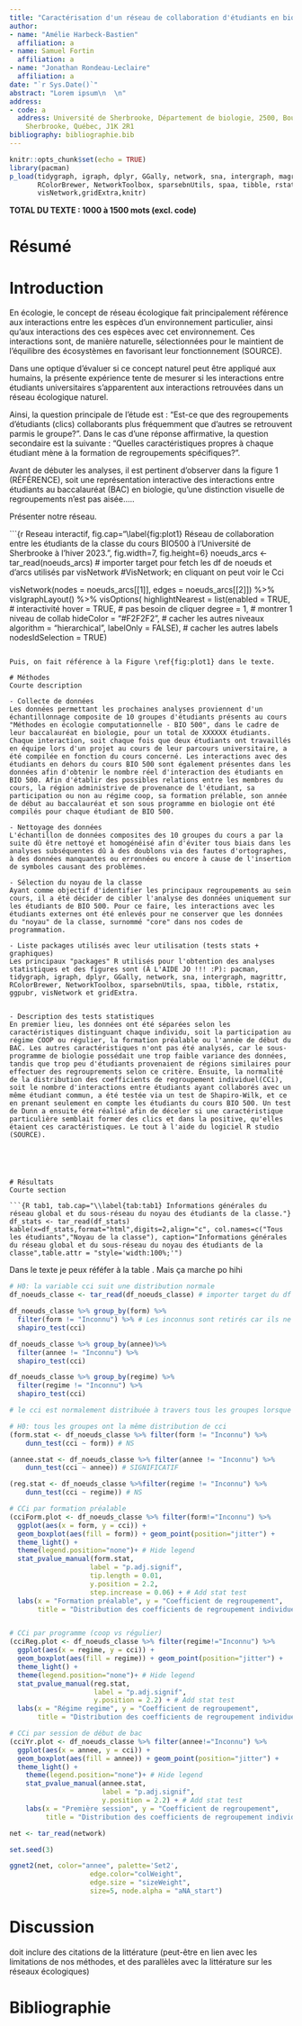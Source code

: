 ```yaml
---
title: "Caractérisation d'un réseau de collaboration d'étudiants en biologie."
author:
- name: "Amélie Harbeck-Bastien"
  affiliation: a
- name: Samuel Fortin
  affiliation: a
- name: "Jonathan Rondeau-Leclaire"
  affiliation: a
date: "`r Sys.Date()`"
abstract: "Lorem ipsum\n  \n"
address:
- code: a
  address: Université de Sherbrooke, Département de biologie, 2500, Boulevard de l'Université,
    Sherbrooke, Québec, J1K 2R1
bibliography: bibliographie.bib
---
```


```r
knitr::opts_chunk$set(echo = TRUE)
library(pacman)
p_load(tidygraph, igraph, dplyr, GGally, network, sna, intergraph, magrittr,
       RColorBrewer, NetworkToolbox, sparsebnUtils, spaa, tibble, rstatix, ggpubr,
       visNetwork,gridExtra,knitr)
```

__TOTAL DU TEXTE : 1000 à 1500 mots (excl. code)__

# Résumé

# Introduction

En écologie, le concept de réseau écologique fait principalement référence aux interactions entre les espèces d'un environnement particulier, ainsi qu'aux interactions des ces espèces avec cet environnement. Ces interactions sont, de manière naturelle, sélectionnées pour le maintient de l'équilibre des écosystèmes en favorisant leur fonctionnement (SOURCE).

Dans une optique d'évaluer si ce concept naturel peut être appliqué aux humains, la présente expérience tente de mesurer si les interactions entre étudiants universitaires s'apparentent aux interactions retrouvées dans un réseau écologique naturel. 

Ainsi, la question principale de l'étude est : "Est-ce que des regroupements d'étudiants (clics) collaborants plus fréquemment que d'autres se retrouvent parmis le groupe?". Dans le cas d'une réponse affirmative, la question secondaire est la suivante : "Quelles caractéristiques propres à chaque étudiant mène à la formation de regroupements spécifiques?".

Avant de débuter les analyses, il est pertinent d'observer dans la figure 1 (RÉFÉRENCE), soit une représentation interactive des interactions entre étudiants au baccalauréat (BAC) en biologie, qu'une distinction visuelle de regroupements n'est pas aisée..... 


Présenter notre réseau. 

```{r Reseau interactif, fig.cap="\\label{fig:plot1} Réseau de collaboration entre les étudiants de la classe du cours BIO500 à l'Université de Sherbrooke à l'hiver 2023.", fig.width=7, fig.height=6}
noeuds_arcs <- tar_read(noeuds_arcs) # importer target pour fetch les df de noeuds et d'arcs utilisés par visNetwork
#VisNetwork; en cliquant on peut voir le Cci

visNetwork(nodes = noeuds_arcs[[1]], edges = noeuds_arcs[[2]]) %>% 
  visIgraphLayout() %>% 
  visOptions(
    highlightNearest = list(enabled = TRUE, # interactivité
                            hover = TRUE, # pas besoin de cliquer
                            degree = 1, # montrer 1 niveau de collab
                            hideColor = "#F2F2F2", # cacher les autres niveaux
                            algorithm = "hierarchical",
                            labelOnly = FALSE), # cacher les autres labels
             nodesIdSelection = TRUE)
```

Puis, on fait référence à la Figure \ref{fig:plot1} dans le texte.

# Méthodes
Courte description

- Collecte de données 
Les données permettant les prochaines analyses proviennent d'un échantillonnage composite de 10 groupes d'étudiants présents au cours "Méthodes en écologie computationnelle - BIO 500", dans le cadre de leur baccalauréat en biologie, pour un total de XXXXXX étudiants. Chaque interaction, soit chaque fois que deux étudiants ont travaillés en équipe lors d'un projet au cours de leur parcours universitaire, a été compilée en fonction du cours concerné. Les interactions avec des étudiants en dehors du cours BIO 500 sont également présentes dans les données afin d'obtenir le nombre réel d'interaction des étudiants en BIO 500. Afin d'établir des possibles relations entre les membres du cours, la région administrive de provenance de l'étudiant, sa participation ou non au régime coop, sa formation prélable, son année de début au baccalauréat et son sous programme en biologie ont été compilés pour chaque étudiant de BIO 500.      

- Nettoyage des données 
L'échantillon de données composites des 10 groupes du cours a par la suite dû être nettoyé et homogénéisé afin d'éviter tous biais dans les analyses subséquentes dû à des doublons via des fautes d'ortographes, à des données manquantes ou erronnées ou encore à cause de l'insertion de symboles causant des problèmes.    

- Sélection du noyau de la classe
Ayant comme objectif d'identifier les principaux regroupements au sein cours, il a été décider de cibler l'analyse des données uniquement sur les étudiants de BIO 500. Pour ce faire, les interactions avec les étudiants externes ont été enlevés pour ne conserver que les données du "noyau" de la classe, surnommé "core" dans nos codes de programmation.  

- Liste packages utilisés avec leur utilisation (tests stats + graphiques)
Les principaux "packages" R utilisés pour l'obtention des analyses statistiques et des figures sont (À L'AIDE JO !!! :P): pacman, tidygraph, igraph, dplyr, GGally, network, sna, intergraph, magrittr, RColorBrewer, NetworkToolbox, sparsebnUtils, spaa, tibble, rstatix, ggpubr, visNetwork et gridExtra. 


- Description des tests statistiques
En premier lieu, les données ont été séparées selon les caractéristiques distinguant chaque individu, soit la participation au régime COOP ou régulier, la formation préalable ou l'année de début du BAC. Les autres caractéristiques n'ont pas été analysés, car le sous-programme de biologie possédait une trop faible variance des données, tandis que trop peu d'étudiants provenaient de régions similaires pour effectuer des regrouprements selon ce critère. Ensuite, la normalité de la distribution des coefficients de regroupement individuel(CCi), soit le nombre d'interactions entre étudiants ayant collaborés avec un même étudiant commun, a été testée via un test de Shapiro-Wilk, et ce en prenant seulement en compte les étudiants du cours BIO 500. Un test de Dunn a ensuite été réalisé afin de déceler si une caractéristique particulière semblait former des clics et dans la positive, qu'elles étaient ces caractéristiques. Le tout à l'aide du logiciel R studio (SOURCE). 





# Résultats
Courte section

```{R tab1, tab.cap="\\label{tab:tab1} Informations générales du réseau global et du sous-réseau du noyau des étudiants de la classe."}
df_stats <- tar_read(df_stats)
kable(x=df_stats,format="html",digits=2,align="c", col.names=c("Tous les étudiants","Noyau de la classe"), caption="Informations générales du réseau global et du sous-réseau du noyau des étudiants de la classe",table.attr = "style='width:100%;'")
```

Dans le texte je peux réféfer à la table \ref{tab:tab1}. Mais ça marche po hihi

```R
# H0: la variable cci suit une distribution normale
df_noeuds_classe <- tar_read(df_noeuds_classe) # importer target du df des noeuds de la classe avec informations et cci

df_noeuds_classe %>% group_by(form) %>% 
  filter(form != "Inconnu") %>% # Les inconnus sont retirés car ils ne seront pas utilisés dans les tests statistiques suivants
  shapiro_test(cci)

df_noeuds_classe %>% group_by(annee)%>% 
  filter(annee != "Inconnu") %>% 
  shapiro_test(cci)

df_noeuds_classe %>% group_by(regime) %>% 
  filter(regime != "Inconnu") %>% 
  shapiro_test(cci) 

# le cci est normalement distribuée à travers tous les groupes lorsque les inconnus sont retirés.
```

```R
# H0: tous les groupes ont la même distribution de cci
(form.stat <- df_noeuds_classe %>% filter(form != "Inconnu") %>% 
    dunn_test(cci ~ form)) # NS

(annee.stat <- df_noeuds_classe %>% filter(annee != "Inconnu") %>% 
    dunn_test(cci ~ annee)) # SIGNIFICATIF

(reg.stat <- df_noeuds_classe %>%filter(regime != "Inconnu") %>% 
    dunn_test(cci ~ regime)) # NS
```

```R

# CCi par formation préalable
(cciForm.plot <- df_noeuds_classe %>% filter(form!="Inconnu") %>% 
  ggplot(aes(x = form, y = cci)) +
  geom_boxplot(aes(fill = form)) + geom_point(position="jitter") +
  theme_light() +
  theme(legend.position="none")+ # Hide legend
  stat_pvalue_manual(form.stat,  
                    label = "p.adj.signif", 
                    tip.length = 0.01, 
                    y.position = 2.2, 
                    step.increase = 0.06) + # Add stat test
  labs(x = "Formation préalable", y = "Coefficient de regroupement",
       title = "Distribution des coefficients de regroupement individuels par formation préalable."))


# CCi par programme (coop vs régulier)
(cciReg.plot <- df_noeuds_classe %>% filter(regime!="Inconnu") %>% 
  ggplot(aes(x = regime, y = cci)) +
  geom_boxplot(aes(fill = regime)) + geom_point(position="jitter") +
  theme_light() +
  theme(legend.position="none")+ # Hide legend
  stat_pvalue_manual(reg.stat,  
                     label = "p.adj.signif",
                     y.position = 2.2) + # Add stat test
  labs(x = "Régime regime", y = "Coefficient de regroupement",
       title = "Distribution des coefficients de regroupement individuels par type de programme."))

# CCi par session de début de bac
(cciYr.plot <- df_noeuds_classe %>% filter(annee!="Inconnu") %>% 
  ggplot(aes(x = annee, y = cci)) +
  geom_boxplot(aes(fill = annee)) + geom_point(position="jitter") +
  theme_light() +
    theme(legend.position="none")+ # Hide legend
    stat_pvalue_manual(annee.stat,  
                       label = "p.adj.signif",
                       y.position = 2.2) + # Add stat test
    labs(x = "Première session", y = "Coefficient de regroupement",
         title = "Distribution des coefficients de regroupement individuels par session de début de bac."))

```

```R
net <- tar_read(network)

set.seed(3)

ggnet2(net, color="annee", palette='Set2', 
                    edge.color="colWeight", 
                    edge.size = "sizeWeight",
                    size=5, node.alpha = "aNA_start")
```


# Discussion
doit inclure des citations de la littérature (peut-être en lien avec les limitations de nos méthodes, et des parallèles avec la littérature sur les réseaux écologiques)

# Bibliographie
